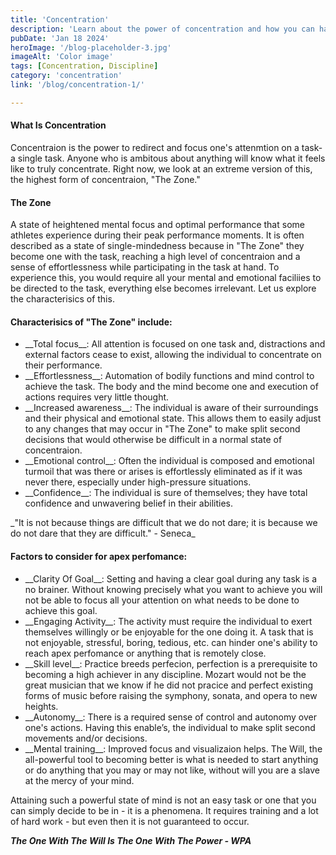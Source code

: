 ```yaml
---
title: 'Concentration'
description: 'Learn about the power of concentration and how you can harness it in all aspects of your life'
pubDate: 'Jan 18 2024'
heroImage: '/blog-placeholder-3.jpg'
imageAlt: 'Color image'
tags: [Concentration, Discipline]
category: 'concentration'
link: '/blog/concentration-1/'

---
```


#### What Is Concentration
Concentraion is the power to redirect and focus one's attenmtion on a task- a single task.
Anyone who is ambitous about anything will know what it feels like to truly concentrate. Right now, we look at an extreme version of this, the highest form of concentraion, "The Zone."
#### The Zone
A state of heightened mental focus and optimal performance that some athletes experience during their peak performance moments. It is often described as a state of single-mindedness because in "The Zone" they become one with the task, reaching a high level of concentraion and a sense of effortlessness while participating in the task at hand. To experience this, you would require all your mental and emotional faciliies to be directed to the task,
everything else becomes irrelevant. Let us explore the characterisics of this.
#### Characterisics of "The Zone" include:
<ul>
<li>__Total focus__: All attention is focused on one task and, distractions and external factors cease to exist, allowing the individual to concentrate on their performance.</li>
<li>__Effortlessness__: Automation of bodily functions and mind control to achieve the task. The body and the mind become one and execution of actions requires very little thought.</li>
<li>__Increased awareness__: The individual is aware of their surroundings and their physical and
emotional state. This allows them to easily adjust to any changes that may occur in "The Zone" to make split second decisions that would otherwise be difficult in a normal state of
concentraion.</li>
<li>__Emotional control__: Often the individual is composed and emotional turmoil that was there or arises is effortlessly eliminated as if it was never there, especially under high-pressure situations.</li>
<li>__Confidence__: The individual is sure of themselves; they have total confidence and unwavering belief in their abilities.</li>
</ul>
_"It is not because things are difficult that we do not dare; it is because we do not dare that they are difficult." - Seneca_


#### Factors to consider for apex perfomance:
<ul>
<li>__Clarity Of Goal__: Setting and having a clear goal during any task is a no brainer. Without knowing precisely what you want to achieve you will not be able to focus all your attention on what needs to be done to achieve this goal.</li>
<li>__Engaging Activity__: The activity must require the individual to exert themselves willingly or be enjoyable for the one doing it. A task that is not enjoyable, stressful, boring, tedious, etc. can hinder one's ability to reach apex perfomance or anything that is remotely close.</li>
<li>__Skill level__: Practice breeds perfecion, perfection is a prerequisite to becoming a high achiever in any discipline. Mozart would not be the great musician that we know if he did not pracice and
perfect existing forms of music before raising the symphony, sonata, and opera to new heights.</li>
<li>__Autonomy__: There is a required sense of control and autonomy over one's actions. Having this enable’s, the individual to make split second movements and/or decisions.</li>
<li>__Mental training__: Improved focus and visualizaion helps. The Will, the all-powerful tool to becoming better is what is needed to start anything or do anything that you may or may not like, without will you are a slave at the mercy of your mind.</li>
</ul>
Attaining such a powerful state of mind is not an easy task or one that you can simply decide to be in - it is a phenomena. It requires training and a lot of hard work - but even then it is not guaranteed to occur.

___The One With The Will Is The One With The Power - WPA___